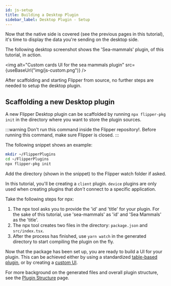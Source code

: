 ```yaml
---
id: js-setup
title: Building a Desktop Plugin
sidebar_label: Desktop Plugin - Setup
---
```


Now that the native side is covered (see the previous pages in this tutorial), it's time to display the data you're sending on the desktop side.

The following desktop screenshot shows the 'Sea-mammals' plugin, of this tutorial, in action.

<img alt="Custom cards UI for the sea mammals plugin" src={useBaseUrl("img/js-custom.png")} />

<FbInternalOnly>

After scaffolding and starting Flipper from source, no further steps are needed to setup the desktop plugin.

</FbInternalOnly>

<OssOnly>

## Scaffolding a new Desktop plugin

A new Flipper Desktop plugin can be scaffolded by running `npx flipper-pkg init` in the directory where you want to store the plugin sources.

:::warning
Don't run this command inside the Flipper repository!. Before running this command, make sure Flipper is closed.
:::

The following snippet shows an example:

```bash
mkdir ~/FlipperPlugins
cd ~/FlipperPlugins
npx flipper-pkg init
```

Add the directory (shown in the snippet) to the Flipper watch folder if asked.

In this tutorial, you'll be creating a `client` plugin. `device` plugins are only used when creating plugins that _don't_ connect to a specific application.

Take the following steps for npx:

1. The npx tool asks you to provide the 'id' and 'title' for your plugin. For the sake of this tutorial, use 'sea-mammals' as 'id' and 'Sea Mammals' as the 'title'.
2. The npx tool creates two files in the directory: `package.json` and `src/index.tsx`.
3. After the process has finished, use `yarn watch` in the generated directory to start compiling the plugin on the fly.

Now that the package has been set up, you are ready to build a UI for your plugin. This can be achieved either by using a standardized [table-based plugin](js-table.mdx), or by creating a [custom UI](js-custom.mdx).

</OssOnly>

For more background on the generated files and overall plugin structure, see the [Plugin Structure](../extending/desktop-plugin-structure.mdx) page.
